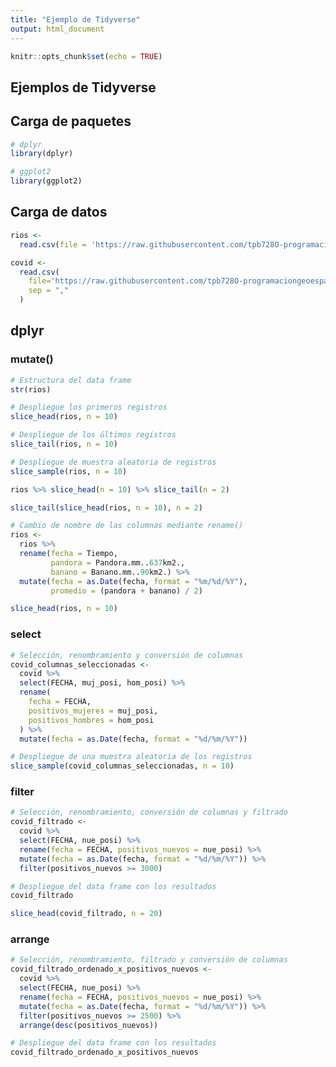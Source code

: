 ```yaml
---
title: "Ejemplo de Tidyverse"
output: html_document
---
```


```r
knitr::opts_chunk$set(echo = TRUE)
```

## Ejemplos de Tidyverse

## Carga de paquetes

```r
# dplyr
library(dplyr)

# ggplot2
library(ggplot2)
```



## Carga de datos

```r
rios <-
  read.csv(file = 'https://raw.githubusercontent.com/tpb728O-programaciongeoespacialr/2021ii/main/datos/hidrologia/fdc/fdc.csv')

covid <- 
  read.csv(
    file='https://raw.githubusercontent.com/tpb728O-programaciongeoespacialr/2021ii/main/datos/minsalud/covid/ultimafecha_CSV_GENERAL.csv', 
    sep = ","
  )
```


## dplyr

### mutate()

```r
# Estructura del data frame
str(rios)
```

```r
# Despliegue los primeros registros
slice_head(rios, n = 10)

# Despliegue de los últimos registros
slice_tail(rios, n = 10)

# Despliegue de muestra aleatoria de registros
slice_sample(rios, n = 10)
```

```r
rios %>% slice_head(n = 10) %>% slice_tail(n = 2)
```

```r
slice_tail(slice_head(rios, n = 10), n = 2)
```

```r
# Cambio de nombre de las columnas mediante rename()
rios <-
  rios %>%
  rename(fecha = Tiempo,
         pandora = Pandora.mm..637km2.,
         banano = Banano.mm..90km2.) %>%
  mutate(fecha = as.Date(fecha, format = "%m/%d/%Y"),
         promedio = (pandora + banano) / 2)

slice_head(rios, n = 10)
```

### select
```r
# Selección, renombramiento y conversión de columnas
covid_columnas_seleccionadas <-
  covid %>%
  select(FECHA, muj_posi, hom_posi) %>%
  rename(
    fecha = FECHA,
    positivos_mujeres = muj_posi,
    positivos_hombres = hom_posi
  ) %>%
  mutate(fecha = as.Date(fecha, format = "%d/%m/%Y"))

# Despliegue de una muestra aleatoria de los registros
slice_sample(covid_columnas_seleccionadas, n = 10)
```

### filter
```r
# Selección, renombramiento, conversión de columnas y filtrado
covid_filtrado <-
  covid %>%
  select(FECHA, nue_posi) %>%
  rename(fecha = FECHA, positivos_nuevos = nue_posi) %>%
  mutate(fecha = as.Date(fecha, format = "%d/%m/%Y")) %>%
  filter(positivos_nuevos >= 3000)

# Despliegue del data frame con los resultados
covid_filtrado

slice_head(covid_filtrado, n = 20)
```

### arrange
```r
# Selección, renombramiento, filtrado y conversión de columnas
covid_filtrado_ordenado_x_positivos_nuevos <-
  covid %>%
  select(FECHA, nue_posi) %>%
  rename(fecha = FECHA, positivos_nuevos = nue_posi) %>%
  mutate(fecha = as.Date(fecha, format = "%d/%m/%Y")) %>%
  filter(positivos_nuevos >= 2500) %>%
  arrange(desc(positivos_nuevos))

# Despliegue del data frame con los resultados
covid_filtrado_ordenado_x_positivos_nuevos
```






